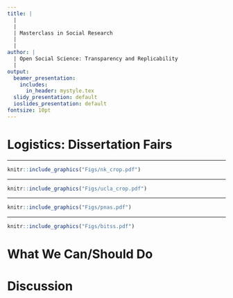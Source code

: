 ```yaml
---
title: |
  |
  |
  | Masterclass in Social Research
  |
  |
author: |
  | Open Social Science: Transparency and Replicability
  |
output:
  beamer_presentation:
    includes:
      in_header: mystyle.tex
  slidy_presentation: default
  ioslides_presentation: default
fontsize: 10pt
---
```


# Logistics: Dissertation Fairs

\begin{itemize}
	\item Six students have submitted their abstracts and bios
	\vspace{0.2cm}
	\item We should be able to accommodate your first week preferences -- each week will feature two (or three if we have any late submissions) students
	\vspace{0.2cm}
	\item You will also receive a separate email from me containing the comments for your reference
	\vspace{0.2cm}
	\item Preliminary program released on Moodle tomorrow; you are welcome to invite your supervisors
\end{itemize}

---

\vspace{0.1cm}
```r
knitr::include_graphics("Figs/nk_crop.pdf")
```
\vspace{0.1cm}
\begin{center}
\url{https://www.columbiaspectator.com/news/2019/09/12/history-professor-charles-armstrong-found-guilty-of-plagiarism-to-retire-in-2020/}
\end{center}

---

\vspace{0.1cm}
```r
knitr::include_graphics("Figs/ucla_crop.pdf")
```
\vspace{0.1cm}
\begin{center}
\url{https://www.science.org/doi/10.1126/science.1256151}
\end{center}

---

\vspace{0.1cm}
```r
knitr::include_graphics("Figs/pnas.pdf")
```
\vspace{0.1cm}
\begin{center}
\begin{scriptsize}
\textit{Proceedings of the National Academy of Sciences} (2022)
\end{scriptsize}
\end{center}

---

\vspace{0.2cm}
```r
knitr::include_graphics("Figs/bitss.pdf")
```
\vspace{0.1cm}
\begin{center}
\begin{scriptsize}
\url{https://www.bitss.org/}
\end{scriptsize}
\end{center}

# What We Can/Should Do

\begin{itemize}
	\item Transparency
	\vspace{0.1cm}
	\begin{itemize}
		\item "Research Design" section
		\item Pre-analysis plan (PAP)
	\end{itemize}
	\vspace{0.2cm}
	\item Replicability: Data and code sharing, such as Harvard Dataverse and Birkbeck Data Repository
	\vspace{0.2cm}
	\item Knowledge accumulation: Meta-analysis and systematic review?
	\vspace{0.2cm}
	\item Triangulation: Mixed- and multi-method research?
\end{itemize}

# Discussion

\begin{itemize}
	\item What are the social research methods or empirical approaches you will be using in your dissertation?
	\vspace{0.4cm}
	\item What information in the main text should you provide in writing aligning with the broad ideas of transparent and replicable social sciences research?
	\vspace{0.4cm}
	\item What additional information should you provide in the appendix? Any practical and ethical concerns?
\end{itemize}